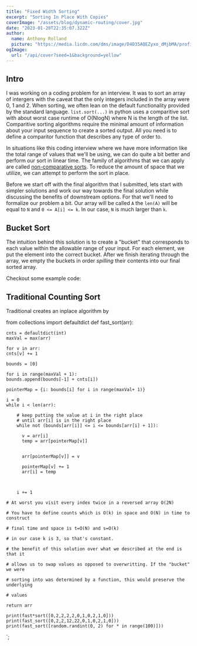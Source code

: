 ```yaml
---
title: "Fixed Width Sorting"
excerpt: "Sorting In Place With Copies"
coverImage: "/assets/blog/dynamic-routing/cover.jpg"
date: "2023-01-20T22:35:07.322Z"
author:
  name: Anthony Rolland
  picture: "https://media.licdn.com/dms/image/D4D35AQEZyxo_dMjbMA/profile-framedphoto-shrink_100_100/0/1670519479753?e=1672977600&v=beta&t=nCsjIhV8KTriCxjJQ9kLcxs5exT26xquyISF7NQwtNQ"
ogImage:
  url: "/api/cover?seed=1&background=yellow"
---
```


## Intro

I was working on a coding problem for an interview. It was to sort an array
of intergers with the caveat that the only integers included in the array were
0, 1 and 2. When sorting, we often lean on the default functionality provided by
the standard language. `list.sort(...)` in python uses a comparitive sort with about
worst case runtime of O(NlogN) where N is the length of the list. Comparitive sorting
algorithms require the minimal amount of information about your input sequence to
create a sorted output. All you need is to define a comparitor function that describes
any type of order to.

In situations like this coding interview where we have more information like the total
range of values that we'll be using, we can do quite a bit better and perform our sort
in linear time. The family of algorithms that we can apply are called [non-comparative sorts](https://en.wikipedia.org/wiki/Sorting_algorithm).
To reduce the amount of space that we utilize, we can attempt to perform the sort in place.

Before we start off with the final algorithm that I submitted, lets start with simpler solutions
and work our way towards the final solution while discussing the benefits of downstream options.
For that we'll need to formalize our problem a bit. Our array will be called `A` the `len(A)`
will be equal to `N` and `0 <= A[i] <= k`. In our case, `N` is much larger than `k`.

## Bucket Sort

The intuition behind this solution is to create a "bucket" that corresponds to each value
within the allowable range of your input. For each element, we put the element into the
correct bucket. After we finish iterating through the array, we empty the buckets in order
_spilling_ their contents into our final sorted array.


Checkout some example code:

## Traditional Counting Sort

Traditional creates an inplace algorithm by 


from collections import defaultdict
def fast_sort(arr):

    cnts = defaultdict(int)
    maxVal = max(arr)

    for v in arr:
    cnts[v] += 1

    bounds = [0]

    for i in range(maxVal + 1):
    bounds.append(bounds[-1] + cnts[i])

    pointerMap = {i: bounds[i] for i in range(maxVal+ 1)}

    i = 0
    while i < len(arr):

        # keep putting the value at i in the right place
        # until arr[i] is in the right place
        while not (bounds[arr[i]] <= i <= bounds[arr[i] + 1]):

          v = arr[i]
          temp = arr[pointerMap[v]]


          arr[pointerMap[v]] = v

          pointerMap[v] += 1
          arr[i] = temp



        i += 1

    # At worst you visit every index twice in a reversed array O(2N)

    # You have to define counts which is O(k) in space and O(N) in time to construct

    # final time and space is t=O(N) and s=O(k)

    # in our case k is 3, so that's constant.

    # the benefit of this solution over what we described at the end is that it

    # allows us to swap values as opposed to overwritting. If the "bucket" we were

    # sorting into was determined by a function, this would preserve the underlying

    # values

    return arr

    print(fast*sort([0,2,2,2,2,0,1,0,2,1,0]))
    print(fast_sort([0,2,2,12,22,0,1,0,2,1,0]))
    print(fast_sort([random.randint(0, 2) for * in range(100)]))

`;

<Highlighter codeString={codeString} language="python">

</Highlighter>
